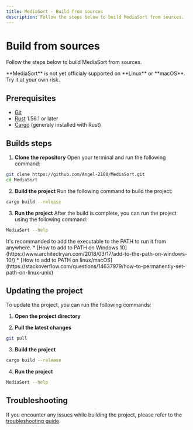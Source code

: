 ```yaml
---
title: MediaSort - Build from sources
description: Follow the steps below to build MediaSort from sources.
---
```



# Build from sources

Follow the steps below to build MediaSort from sources.

<Callout emoji="❌">
  **MediaSort** is not yet officialy supported on **Linux** or **macOS**. Try it at your own risk.
</Callout>

## Prerequisites

- [Git](https://git-scm.com/)
- [Rust](https://www.rust-lang.org/tools/install) 1.56.1 or later
- [Cargo](https://doc.rust-lang.org/cargo/getting-started/installation.html) (generaly installed with Rust)

## Builds steps

1. **Clone the repository**
Open your terminal and run the following command:

```bash copy
git clone https://github.com/Angel-2180/MediaSort.git
cd MediaSort
```

2. **Build the project**
Run the following command to build the project:

```bash copy
cargo build --release
```

3. **Run the project**
After the build is complete, you can run the project using the following command:

```bash copy
MediaSort --help
```

<Callout emoji="🚀">
  It's recommanded to add the executable to the PATH to run it from anywhere.
  * [How to add to PATH on Windows 10](https://www.architectryan.com/2018/03/17/add-to-the-path-on-windows-10/)
  * [How to add to PATH on linux/macOS](https://stackoverflow.com/questions/14637979/how-to-permanently-set-path-on-linux-unix)
</Callout>

## Updating the project

To update the project, you can run the following commands:

1. **Open the project directory**

2. **Pull the latest changes**

```bash copy
git pull
```

3. **Build the project**

```bash copy
cargo build --release
```

4. **Run the project**

```bash copy
MediaSort --help
```

## Troubleshooting

If you encounter any issues while building the project, please refer to the [troubleshooting guide](/docs/troubleshooting).
